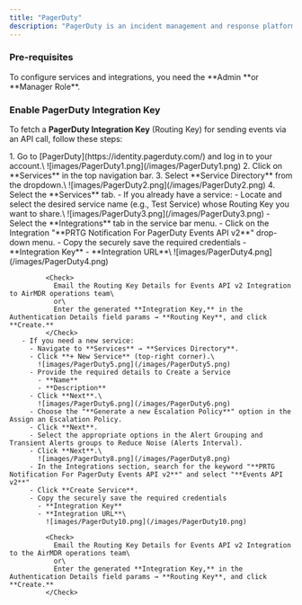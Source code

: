 ```yaml
---
title: "PagerDuty"
description: "PagerDuty is an incident management and response platform designed to help IT, DevOps, and security teams detect, respond to, and resolve issues in real time. It integrates with monitoring tools, alerting teams when something goes wrong, and helps automate incident workflows."
---
```


### Pre-requisites

<Check>
  To configure services and integrations, you need the **Admin **or **Manager Role**.
</Check>

### Enable PagerDuty Integration Key

To fetch a **PagerDuty Integration Key** (Routing Key) for sending events via an API call, follow these steps:

<Steps>
  <Step title="Access PagerDuty and Create a Service">
    1. Go to [PagerDuty](https://identity.pagerduty.com/) and log in to your account.\
       ![images/PagerDuty1.png](/images/PagerDuty1.png)
    2. Click on **Services** in the top navigation bar.
    3. Select **Service Directory** from the dropdown.\
       ![images/PagerDuty2.png](/images/PagerDuty2.png)
    4. Select the **Services** tab.
       - If you already have a service:
         - Locate and select the desired service name (e.g., Test Service) whose Routing Key you want to share.\
           ![images/PagerDuty3.png](/images/PagerDuty3.png)
         - Select the **Integrations** tab in the service bar menu.
         - Click on the Integration "**PRTG Notification For PagerDuty Events API v2**" drop-down menu.
         - Copy the securely save the required credentials
           - **Integration Key**
           - **Integration URL**\
             ![images/PagerDuty4.png](/images/PagerDuty4.png)

             <Check>
               Email the Routing Key Details for Events API v2 Integration to AirMDR operations team\
               or\
               Enter the generated **Integration Key,** in the Authentication Details field params → **Routing Key**, and click **Create.**
             </Check>
       - If you need a new service:
         - Navigate to **Services** → **Services Directory**.
         - Click **+ New Service** (top-right corner).\
           ![images/PagerDuty5.png](/images/PagerDuty5.png)
         - Provide the required details to Create a Service
           - **Name**
           - **Description**
         - Click **Next**.\
           ![images/PagerDuty6.png](/images/PagerDuty6.png)
         - Choose the "**Generate a new Escalation Policy**" option in the Assign an Escalation Policy.
         - Click **Next**.
         - Select the appropriate options in the Alert Grouping and Transient Alerts groups to Reduce Noise (Alerts Interval).
         - Click **Next**.\
           ![images/PagerDuty8.png](/images/PagerDuty8.png)
         - In the Integrations section, search for the keyword "**PRTG Notification For PagerDuty Events API v2**" and select "**Events API v2**"
         - Click **Create Service**.
         - Copy the securely save the required credentials
           - **Integration Key**
           - **Integration URL**\
             ![images/PagerDuty10.png](/images/PagerDuty10.png)

             <Check>
               Email the Routing Key Details for Events API v2 Integration to the AirMDR operations team\
               or\
               Enter the generated **Integration Key,** in the Authentication Details field params → **Routing Key**, and click **Create.**
             </Check>
  </Step>
</Steps>
